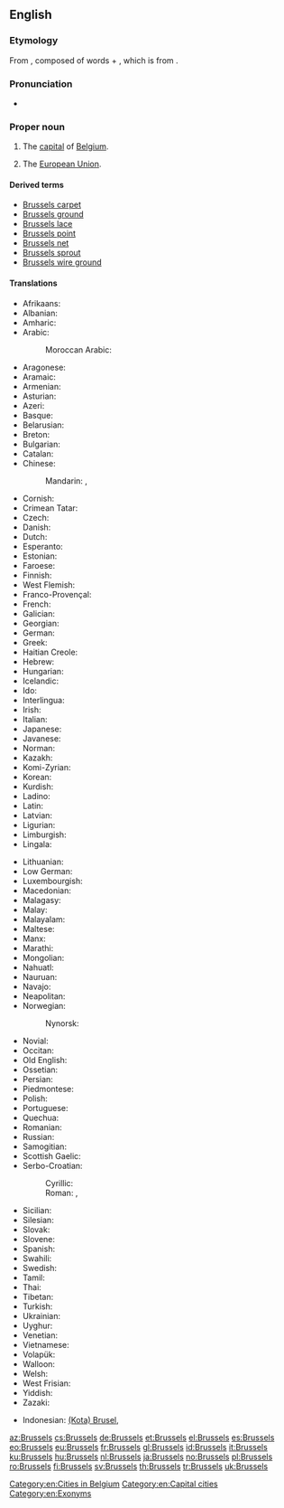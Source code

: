 ==English==
{{wikipedia}}

===Etymology===
From {{etyl|gem|en}}, composed of words {{m|gem-pro|*brocca||marsh}} + {{m|gem-pro|*sali||building, room}}, which is from {{etyl|la|en}} {{m|la|cella}}.

===Pronunciation===
* {{a|UK|US}} {{IPA|/ˈbɹʌsəlz/|lang=en}}

===Proper noun===
{{en-proper noun}}

# The [[capital]] of [[Belgium]].
# {{label|en|idiomatic}} The [[European Union]].

====Derived terms====
* [[Brussels carpet]]
* [[Brussels ground]]
* [[Brussels lace]]
* [[Brussels point]]
* [[Brussels net]]
* [[Brussels sprout]]
* [[Brussels wire ground]]

====Translations====
{{trans-top|capital of Belgium}}
* Afrikaans: {{t|af|Brussel}}
* Albanian: {{t+|sq|Brukseli}}
* Amharic: {{t|am|ብሩክሴል|sc=Ethi}}
* Arabic: {{t|ar|بْرُوكْسِل|m}}
*: Moroccan Arabic: {{t|ary|بركسل|tr=braksal}}
* Aragonese: {{t|an|Bruselas}}
* Aramaic: {{t|arc|ܒܪܘܟܣܠ|tr=brwksel}}
* Armenian: {{t|hy|Բրյուսել}}
* Asturian: {{t|ast|Bruseles}}
* Azeri: {{t+|az|Brüssel}}
* Basque: {{t+|eu|Brusela}}
* Belarusian: {{t|be|Брусель}}
* Breton: {{t|br|Brusel}}
* Bulgarian: {{t+|bg|Брюксел}}
* Catalan: {{t|ca|Brussel·les}}
* Chinese:
*: Mandarin: {{t|cmn|布魯塞爾|sc=Hani}}, {{t+|cmn|布鲁塞尔|tr=Bùlǔsài'ěr|sc=Hani}}
* Cornish: {{t|kw|Brusselas}}
* Crimean Tatar: {{t|crh|Brüksel}}
* Czech: {{t+|cs|Brusel}}
* Danish: {{t+|da|Bruxelles}}
* Dutch: {{t+|nl|Brussel|n}}
* Esperanto: {{t|eo|Bruselo}}
* Estonian: {{t+|et|Brüssel}}
* Faroese: {{t|fo|Brussel}}
* Finnish: {{t+|fi|Bryssel}}
* West Flemish: {{t-check|vls|Brussel}}
* Franco-Provençal: {{t|frp|Brussèles}}
* French: {{t+|fr|Bruxelles|f}}
* Galician: {{t+|gl|Bruxelas}}
* Georgian: {{t|ka|ბრიუსელი|sc=Geor}}
* German: {{t+|de|Brüssel|n}}
* Greek: {{t+|el|Βρυξέλλες|f}}
* Haitian Creole: {{t|ht|Briksèl}}
* Hebrew: {{t|he|בריסל|tr=Brisel}}
* Hungarian: {{t+|hu|Brüsszel}}
* Icelandic: {{t+|is|Brussel}}
* Ido: {{t|io|Bruxel}}
* Interlingua: {{t|ia|Brussel}}
* Irish: {{t+|ga|Bruiséil|f|alt=an Bhruiséil}}
* Italian: {{t|it|Bruxelles|f}}
* Japanese: {{t|ja|ブリュッセル|tr=Buryusseru}}
* Javanese: {{t|jv|Brussel}}
* Norman: {{t|nrf|Bruxelles|f}}
* Kazakh: {{t|kk|Бруссел|sc=Cyrl}}
* Komi-Zyrian: {{t|kpv|Брюссель|sc=Cyrl}}
* Korean: {{t+|ko|브뤼셀|tr=beuruisel|sc=Hang}}
* Kurdish: {{t+|ku|Bruksel|sc=ku-Arab}}
* Ladino: {{t|lad|Bruselas}}
* Latin: {{t|la|Bruxellae}}
* Latvian: {{t|lv|Brisele}}
* Ligurian: {{t|lij|Bruxelles}}
* Limburgish: {{t|li|Brussel}}
* Lingala: {{t|ln|Bruxelles}}
{{trans-mid}}
* Lithuanian: {{t|lt|Briuselis}}
* Low German: {{t|nds|Brüssel}}
* Luxembourgish: {{t+|lb|Bréissel}}
* Macedonian: {{t|mk|Брисел}}
* Malagasy: {{t|mg|Brussel}}
* Malay: {{t|ms|Brussels}}
* Malayalam: {{t|ml|ബ്രസല്‍സ്|sc=Mlym}}
* Maltese: {{t|mt|Brussel}}
* Manx: {{t|gv|Yn Vrussyl}}
* Marathi: {{t|mr|ब्रसेल्स|sc=Deva|tr=brasels}}
* Mongolian: {{t|mn|Брюссель|sc=Cyrl}}
* Nahuatl: {{t|nah|Bruxelah}}
* Nauruan: {{t|na|Brussels}}
* Navajo: {{t|nv|Bwasel}}
* Neapolitan: {{t|nap|Bruxelles}}
* Norwegian: {{t+|no|Brussel}}
*: Nynorsk: {{t|nn|Brussel}}
* Novial: {{t|nov|Bruxelles}}
* Occitan: {{t|oc|Brussèlas}}
* Old English: {{t|ang|Brysel}}
* Ossetian: {{t|os|Брюссель}}
* Persian: {{t+|fa|بروکسل|tr=bruksel}}
* Piedmontese: {{t|pms|Brussel}}
* Polish: {{t+|pl|Bruksela|f}}
* Portuguese: {{t+|pt|Bruxelas}}
* Quechua: {{t|qu|Brussel}}
* Romanian: {{t+|ro|Bruxelles}}
* Russian: {{t+|ru|Брюссе́ль|m}}
* Samogitian: {{t|sgs|Briuselis}}
* Scottish Gaelic: {{t|gd|A' Bhruiseal}}
* Serbo-Croatian:
*: Cyrillic: {{t|sh|Брисел|m|sc=Cyrl}}
*: Roman: {{t|sh|Brisel|m}}, {{t|sh|Bruxelles|m}} {{qualifier|Croatia}}
* Sicilian: {{t|scn|Bruxelles}}
* Silesian: {{t|szl|Bruksela}}
* Slovak: {{t|sk|Brusel}}
* Slovene: {{t+|sl|Brúselj|m}}
* Spanish: {{t+|es|Bruselas|f}}
* Swahili: {{t|sw|Brussels}}
* Swedish: {{t+|sv|Bryssel|n}}
* Tamil: {{t|ta|பிரசல்ஸ்}}
* Thai: {{t|th|บรัสเซลส์|tr=bàràtsen}}
* Tibetan: {{t|bo|པུའུ་ལུའུ་སེར}}
* Turkish: {{t+|tr|Brüksel}}
* Ukrainian: {{t|uk|Брюссель}}
* Uyghur: {{t|ug|بريۇسسېل|tr=briussel}}
* Venetian: {{t|vec|Borseła}}
* Vietnamese: {{t|vi|Bruxelles}}
* Volapük: {{t|vo|Brussel}}
* Walloon: {{t+|wa|Brussele|f}}
* Welsh: {{t|cy|Brwsel}}
* West Frisian: {{t|fy|Brussel}}
* Yiddish: {{t|yi|בריסל|tr=brisl}}
* Zazaki: {{qualifier|Southern Zazaki}} {{t|zza|Bruksel}}
{{trans-bottom}}

{{checktrans-top}}
* Indonesian: [[(Kota) Brusel]], {{t-check|id|Brussel}}
{{trans-bottom}}

[[Category:en:Cities in Belgium]]
[[Category:en:Capital cities]]
[[Category:en:Exonyms]]

[[az:Brussels]]
[[cs:Brussels]]
[[de:Brussels]]
[[et:Brussels]]
[[el:Brussels]]
[[es:Brussels]]
[[eo:Brussels]]
[[eu:Brussels]]
[[fr:Brussels]]
[[gl:Brussels]]
[[id:Brussels]]
[[it:Brussels]]
[[ku:Brussels]]
[[hu:Brussels]]
[[nl:Brussels]]
[[ja:Brussels]]
[[no:Brussels]]
[[pl:Brussels]]
[[ro:Brussels]]
[[fi:Brussels]]
[[sv:Brussels]]
[[th:Brussels]]
[[tr:Brussels]]
[[uk:Brussels]]